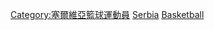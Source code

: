 [[Category:塞爾維亞籃球運動員|Category:塞爾維亞籃球運動員]]
[[Category:各國奧運籃球運動員|Serbia]]
[[Category:塞尔维亚夏季奥运运动员|Basketball]]